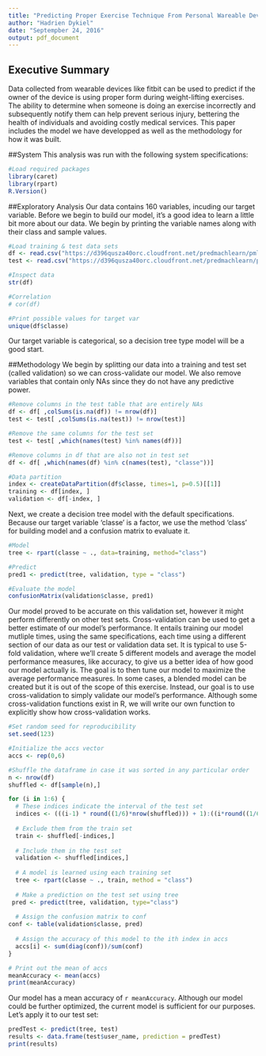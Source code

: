 ```yaml
---
title: "Predicting Proper Exercise Technique From Personal Wareable Device Data"
author: "Hadrien Dykiel"
date: "Septempber 24, 2016"
output: pdf_document
---
```


## Executive Summary
Data collected from wearable devices like fitbit can be used to predict if the owner of the device is using proper form during weight-lifting exercises. The ability to determine when someone is doing an exercise incorrectly and subsequently notify them can help prevent serious injury, bettering the health of individuals and avoiding costly medical services. This paper includes the model we have developped as well as the methodology for how it was built.

##System
This analysis was run with the following system specifications:
```r
#Load required packages
library(caret)
library(rpart)
R.Version()

```


##Exploratory Analysis
Our data contains 160 variables, incuding our target variable. Before we begin to build our model, it's a good idea to learn a little bit more about our data. We begin by printing the variable names along with their class and sample values. 

```r
#Load training & test data sets
df <- read.csv("https://d396qusza40orc.cloudfront.net/predmachlearn/pml-training.csv", na.strings=c("NA","#DIV/0!",""))
test <- read.csv("https://d396qusza40orc.cloudfront.net/predmachlearn/pml-testing.csv", na.strings=c("NA","#DIV/0!",""))

#Inspect data
str(df)

#Correlation
# cor(df)

#Print possible values for target var
unique(df$classe)
```
Our target variable is categorical, so a decision tree type model will be a good start. 

##Methodology
We begin by splitting our data into a training and test set (called validation) so we can cross-validate our model. We also remove variables that contain only NAs since they do not have any predictive power.

```r
#Remove columns in the test table that are entirely NAs
df <- df[ ,colSums(is.na(df)) != nrow(df)]
test <- test[ ,colSums(is.na(test)) != nrow(test)]

#Remove the same columns for the test set
test <- test[ ,which(names(test) %in% names(df))]

#Remove columns in df that are also not in test set
df <- df[ ,which(names(df) %in% c(names(test), "classe"))]

#Data partition
index <- createDataPartition(df$classe, times=1, p=0.5)[[1]]
training <- df[index, ]
validation <- df[-index, ]

```


Next, we create a decision tree model with the default specifications. Because our target variable 'classe' is a factor, we use the method 'class' for building model and a confusion matrix to evaluate it.

```r
#Model
tree <- rpart(classe ~ ., data=training, method="class")

#Predict
pred1 <- predict(tree, validation, type = "class")

#Evaluate the model
confusionMatrix(validation$classe, pred1)

```

Our model proved to be accurate on this validation set, however it might perform differently on other test sets. Cross-validation can be used to get a better estimate of our model's performance. It entails training our model mutliple times, using the same specifications, each time using a different section of our data as our test or validation data set.  It is typical to use 5-fold validation, where we'll create 5 different models and average the model performance measures, like accuracy, to give us a better idea of how good our model actually is. The goal is to then tune our model to maximize the average performance measures. In some cases, a blended model can be created but it is out of the scope of this exercise. Instead, our goal is to use cross-validation to simply validate our model's performance. Although some cross-validation functions exist in R, we will write our own function to explicitly show how cross-validation works.

```r
#Set random seed for reproducibility
set.seed(123)

#Initialize the accs vector
accs <- rep(0,6)

#Shuffle the dataframe in case it was sorted in any particular order
n <- nrow(df)
shuffled <- df[sample(n),]

for (i in 1:6) {
  # These indices indicate the interval of the test set
  indices <- (((i-1) * round((1/6)*nrow(shuffled))) + 1):((i*round((1/6) * nrow(shuffled))))
  
  # Exclude them from the train set
  train <- shuffled[-indices,]
  
  # Include them in the test set
  validation <- shuffled[indices,]
  
  # A model is learned using each training set
  tree <- rpart(classe ~ ., train, method = "class")
  
  # Make a prediction on the test set using tree
 pred <- predict(tree, validation, type="class")
  
  # Assign the confusion matrix to conf
conf <- table(validation$classe, pred)
  
  # Assign the accuracy of this model to the ith index in accs
  accs[i] <- sum(diag(conf))/sum(conf)
}

# Print out the mean of accs
meanAccuracy <- mean(accs)
print(meanAccuracy)

```

Our model has a mean accuracy of `r meanAccuracy`. Although our model could be further optimized, the current model is sufficient for our purposes. Let's apply it to our test set:

```r
predTest <- predict(tree, test)
results <- data.frame(test$user_name, prediction = predTest)
print(results)
```

